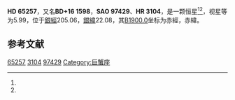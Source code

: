 {{Starbox begin
| name = HD 65257
}}
{{Starbox observe
| epoch = [[J2000.0|J2000.0]]
| constell = {{星座名待查}}<ref name=SIMBAD>{{cite web
 | url=http://simbad.u-strasbg.fr/simbad/sim-id?Ident=HR+3104
 | title=Pulsating variable Star
 | publisher=Centre de Données astronomiques de Strasbourg
 | work=SIMBAD
 | accessdate=2012-07-13
 | archive-date=2016-03-17
 | archive-url=https://web.archive.org/web/20160317125907/http://simbad.u-strasbg.fr/simbad/sim-id?Ident=HR+3104
 | dead-url=no
 }}</ref><ref name=DATA>{{cite web
 | url=http://vizier.u-strasbg.fr/viz-bin/VizieR-5?-out.add=.&-source=5050&-corr=PK=HR&-out.max=9999&HR=3104
 | title=VizieR Detailed Page
 | accessdate=2012-07-13
 | archive-date=2016-03-04
 | archive-url=https://web.archive.org/web/20160304222421/http://vizier.u-strasbg.fr/viz-bin/VizieR-5?-out.add=.&-source=5050&-corr=PK=HR&-out.max=9999&HR=3104
 | dead-url=no
 }}</ref>
| 星官 = 
| ra = {{RA|7|58|31.5}}<ref name=SIMBAD /><ref name=DATA />
| dec = {{DEC|+16|31|7}}<ref name=SIMBAD /><ref name=DATA />
| appmag_v = 5.99<ref name=SIMBAD /><ref name=DATA />
}}
{{Starbox character
| class = K0<ref name=SIMBAD /><ref name=DATA />
| b-v = 1.47<ref name=SIMBAD /><ref name=DATA />
| u-b = <ref name=SIMBAD /><ref name=DATA />
| r-i = <ref name=SIMBAD /><ref name=DATA />
| variable = 
}}
{{Starbox astrometry
| radial_v = 
| prop_mo_ra = -1
| parallax = 
| p_error = 
}}
{{Starbox catalog
| names =BD+16 1598，[[SAO星表|SAO]] 97429，[[HD星表|HD]] 65257，[[HR星表|HR]] 3104}}
{{Starbox reference |Simbad=HR+3104}}
{{Starbox end}}

'''HD 65257'''，又名'''BD+16 1598'''，'''SAO 97429'''、'''HR 3104'''，是一颗恒星<ref name=SIMBAD /><ref name=DATA />，视星等为5.99，位于[[銀道座標系|銀經]]205.06，[[銀道座標系|銀緯]]22.08，其[[B1900.0|B1900.0]]坐标为赤經{{RA|7|52|49.2}}，赤緯{{DEC|+16|22.08|17}}。

== 参考文献 ==
{{reflist}}

{{star-stub}}

[[Category:HD和HDE天體|65257]]
[[Category:HR天體|3104]]
[[Category:SAO天體|97429]]
[[Category:巨蟹座|Category:巨蟹座]]